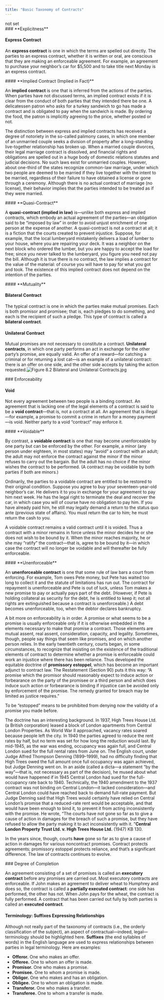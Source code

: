 ```yaml
---
title: "Basic Taxonomy of Contracts"
---
```

<div className="content-chunk" data-subsection-id = "">
not set
</div>
<div className="content-chunk" data-subsection-id = "Explicitness-Express-Contract-36t">
### **Explicitness**

#### **Express Contract**

An **express contract** is one in which the terms are spelled out directly. The parties to an express contract, whether it is written or oral, are conscious that they are making an enforceable agreement. For example, an agreement to purchase your neighbor’s car for $5,500 and to take title next Monday is an express contract.
</div>
<div className="content-chunk" data-subsection-id = "Explicitness-Implied-Contract-(Implied-in-Fact)-287t">
#### **Implied Contract (Implied in Fact)**

An **implied contract** is one that is inferred from the actions of the parties. When parties have not discussed terms, an implied contract exists if it is clear from the conduct of both parties that they intended there be one. A delicatessen patron who asks for a turkey sandwich to go has made a contract and is obligated to pay when the sandwich is made. By ordering the food, the patron is implicitly agreeing to the price, whether posted or not.

The distinction between express and implied contracts has received a degree of notoriety in the so-called palimony cases, in which one member of an unmarried couple seeks a division of property after a long-standing live-together relationship has broken up. When a married couple divorces, their legal marriage contract is dissolved, and financial rights and obligations are spelled out in a huge body of domestic relations statutes and judicial decisions. No such laws exist for unmarried couples. However, about one-third of the states recognize common-law marriage, under which two people are deemed to be married if they live together with the intent to be married, regardless of their failure to have obtained a license or gone through a ceremony. Although there is no actual contract of marriage (no license), their behavior implies that the parties intended to be treated as if they were married.
</div>
<div className="content-chunk" data-subsection-id = "Explicitness-Quasi-Contract-288t">
#### **Quasi-Contract**

A **quasi-contract (implied in law)** is—unlike both express and implied contracts, which embody an actual agreement of the parties—an obligation said to be “imposed by law” in order to avoid unjust enrichment of one person at the expense of another. A quasi-contract is not a contract at all; it is a fiction that the courts created to prevent injustice. Suppose, for example, that the local lumberyard mistakenly delivers a load of lumber to your house, where you are repairing your deck. It was a neighbor on the next block who ordered the lumber, but you are happy to accept the load for free; since you never talked to the lumberyard, you figure you need not pay the bill. Although it is true there is no contract, the law implies a contract for the value of the material: of course you will have to pay for what you got and took. The existence of this implied contract does not depend on the intention of the parties.
</div>
<div className="content-chunk" data-subsection-id = "Explicitness-Mutuality-289t">
#### **Mutuality**

#### Bilateral Contract

The typical contract is one in which the parties make mutual promises. Each is both promisor and promisee; that is, each pledges to do something, and each is the recipient of such a pledge. This type of contract is called a **bilateral contract**.

#### Unilateral Contract

Mutual promises are not necessary to constitute a contract. **Unilateral contracts**, in which one party performs an act in exchange for the other party’s promise, are equally valid. An offer of a reward—for catching a criminal or for returning a lost cat—is an example of a unilateral contract: there is an offer on one side, and the other side accepts by taking the action requested.![Figure 8.2 Bilateral and Unilateral Contracts.jpg](https://nbjrajrmujlgxmcvqsge.supabase.co/storage/v1/object/public/strapi/files/Figure%208.2%20Bilateral%20and%20Unilateral%20Contracts.jpg-6bb4673cb5fffe3ff8adcb3862bc4a31.jpg)
</div>
<div className="content-chunk" data-subsection-id = "Enforceability-void-35t">
### Enforceability

#### **Void**

Not every agreement between two people is a binding contract. An agreement that is lacking one of the legal elements of a contract is said to be a **void contract**—that is, not a contract at all. An agreement that is illegal—for example, a promise to commit a crime in return for a money payment—is void. Neither party to a void “contract” may enforce it.
</div>
<div className="content-chunk" data-subsection-id = "Enforceability-Voidable-290t">
#### **Voidable**

By contrast, a **voidable contract** is one that may become unenforceable by one party but can be enforced by the other. For example, a minor (any person under eighteen, in most states) may “avoid” a contract with an adult; the adult may not enforce the contract against the minor if the minor refuses to carry out the bargain. But the adult has no choice if the minor wishes the contract to be performed. (A contract may be voidable by both parties if both are minors.)

Ordinarily, the parties to a voidable contract are entitled to be restored to their original condition. Suppose you agree to buy your seventeen-year-old neighbor’s car. He delivers it to you in exchange for your agreement to pay him next week. He has the legal right to terminate the deal and recover the car, in which case you will of course have no obligation to pay him. If you have already paid him, he still may legally demand a return to the status quo ante (previous state of affairs). You must return the car to him; he must return the cash to you.

A voidable contract remains a valid contract until it is voided. Thus a contract with a minor remains in force unless the minor decides he or she does not wish to be bound by it. When the minor reaches majority, he or she may “ratify” the contract—that is, agree to be bound by it—in which case the contract will no longer be voidable and will thereafter be fully enforceable.
</div>
<div className="content-chunk" data-subsection-id = "Enforceability-Unenforceable-38t">
#### **Unenforceable**

An **unenforceable contract** is one that some rule of law bars a court from enforcing. For example, Tom owes Pete money, but Pete has waited too long to collect it and the statute of limitations has run out. The contract for repayment is unenforceable and Pete is out of luck, unless Tom makes a new promise to pay or actually pays part of the debt. (However, if Pete is holding collateral as security for the debt, he is entitled to keep it; not all rights are extinguished because a contract is unenforceable.) A debt becomes unenforceable, too, when the debtor declares bankruptcy.

A bit more on enforceability is in order. A promise or what seems to be a promise is usually enforceable only if it is otherwise embedded in the elements necessary to make that promise a contract. Those elements are mutual assent, real assent, consideration, capacity, and legality. Sometimes, though, people say things that seem like promises, and on which another person relies. In the early twentieth century, courts began, in some circumstances, to recognize that insisting on the existence of the traditional elements of contract to determine whether a promise is enforceable could work an injustice where there has been reliance. Thus developed the equitable doctrine of **promissory estoppel**, which has become an important adjunct to contract law. The Restatement (Section 90) puts it this way: “A promise which the promisor should reasonably expect to induce action or forbearance on the party of the promisee or a third person and which does induce such action or forbearance is binding if injustice can be avoided only by enforcement of the promise. The remedy granted for breach may be limited as justice requires.”

To be “estopped” means to be prohibited from denying now the validity of a promise you made before.

The doctrine has an interesting background. In 1937, High Trees House Ltd. (a British corporation) leased a block of London apartments from Central London Properties. As World War II approached, vacancy rates soared because people left the city. In 1940 the parties agreed to reduce the rent rates by half, but no term was set for how long the reduction would last. By mid-1945, as the war was ending, occupancy was again full, and Central London sued for the full rental rates from June on. The English court, under Judge Alfred Thompson Denning (1899–1999), had no difficulty finding that High Trees owed the full amount once full occupancy was again achieved, but Judge Denning went on. In an aside (called a dicta—a statement “by the way”—that is, not necessary as part of the decision), he mused about what would have happened if in 1945 Central London had sued for the full-occupancy rate back to 1940. Technically, the 1940 amendment to the 1937 contract was not binding on Central London—it lacked consideration—and Central London could have reached back to demand full-rate payment. But Judge Denning said that High Trees would certainly have relied on Central London’s promise that a reduced-rate rent would be acceptable, and that would have been enough to bind it, to prevent it from acting inconsistently with the promise. He wrote, “The courts have not gone so far as to give a cause of action in damages for the breach of such a promise, but they have refused to allow the party making it to act inconsistently with it. ”__Central London Property Trust Ltd. v. High Trees House Ltd.__ (1947) KB 130.

In the years since, though, courts __have__ gone so far as to give a cause of action in damages for various noncontract promises. Contract protects agreements; promissory estoppel protects reliance, and that’s a significant difference. The law of contracts continues to evolve.
</div>
<div className="content-chunk" data-subsection-id = "Degree-of-Completion-37t">
### Degree of Completion

An agreement consisting of a set of promises is called an **executory contract** before any promises are carried out. Most executory contracts are enforceable. If John makes an agreement to deliver wheat to Humphrey and does so, the contract is called a **partially executed contract**: one side has performed, the other has not. When John pays for the wheat, the contract is fully performed. A contract that has been carried out fully by both parties is called an **executed contract**.

#### Terminology: Suffixes Expressing Relationships

Although not really part of the taxonomy of contracts (i.e., the orderly classification of the subject), an aspect of contractual—indeed, legal—terminology should be highlighted here. __Suffixes__ (the end syllables of words) in the English language are used to express relationships between parties in legal terminology. Here are examples:

* **Offeror.** One who makes an offer.
* **Offeree.** One to whom an offer is made.
* **Promisor.** One who makes a promise.
* **Promisee.** One to whom a promise is made.
* **Obligor.** One who makes and has an obligation.
* **Obligee.** One to whom an obligation is made.
* **Transferor.** One who makes a transfer.
* **Transferee.** One to whom a transfer is made.
</div>
